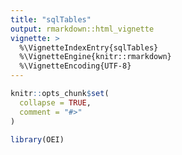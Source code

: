```yaml
---
title: "sqlTables"
output: rmarkdown::html_vignette
vignette: >
  %\VignetteIndexEntry{sqlTables}
  %\VignetteEngine{knitr::rmarkdown}
  %\VignetteEncoding{UTF-8}
---
```


```r
knitr::opts_chunk$set(
  collapse = TRUE,
  comment = "#>"
)
```

```r
library(OEI)
```
